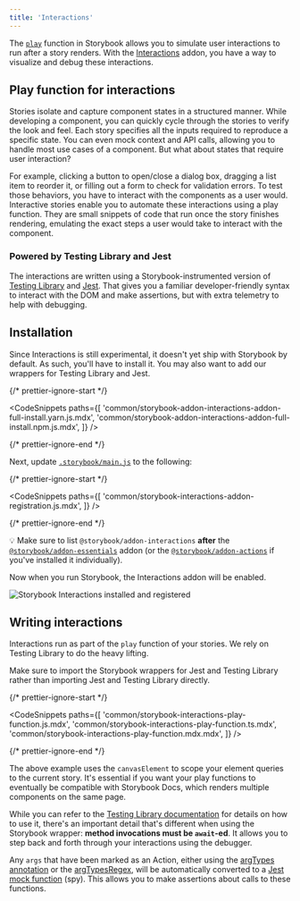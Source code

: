 ```yaml
---
title: 'Interactions'
---
```


The [`play`](../writing-stories/play-function.mdx) function in Storybook allows you to simulate user interactions to run after a story renders. With the [Interactions](https://storybook.js.org/addons/@storybook/addon-interactions/) addon, you have a way to visualize and debug these interactions.

## Play function for interactions

Stories isolate and capture component states in a structured manner. While developing a component, you can quickly cycle through the stories to verify the look and feel. Each story specifies all the inputs required to reproduce a specific state. You can even mock context and API calls, allowing you to handle most use cases of a component. But what about states that require user interaction?

For example, clicking a button to open/close a dialog box, dragging a list item to reorder it, or filling out a form to check for validation errors. To test those behaviors, you have to interact with the components as a user would. Interactive stories enable you to automate these interactions using a play function. They are small snippets of code that run once the story finishes rendering, emulating the exact steps a user would take to interact with the component.

### Powered by Testing Library and Jest

The interactions are written using a Storybook-instrumented version of [Testing Library](https://testing-library.com/) and [Jest](https://jestjs.io/). That gives you a familiar developer-friendly syntax to interact with the DOM and make assertions, but with extra telemetry to help with debugging.

## Installation

Since Interactions is still experimental, it doesn't yet ship with Storybook by default. As such, you'll have to install it. You may also want to add our wrappers for Testing Library and Jest.

{/* prettier-ignore-start */}

<CodeSnippets
  paths={[
    'common/storybook-addon-interactions-addon-full-install.yarn.js.mdx',
    'common/storybook-addon-interactions-addon-full-install.npm.js.mdx',
  ]}
/>

{/* prettier-ignore-end */}

Next, update [`.storybook/main.js`](../configure/overview.mdx#configure-story-rendering) to the following:

{/* prettier-ignore-start */}

<CodeSnippets
  paths={[
    'common/storybook-interactions-addon-registration.js.mdx',
  ]}
/>

{/* prettier-ignore-end */}

<div class="aside">

💡 Make sure to list `@storybook/addon-interactions` **after** the [`@storybook/addon-essentials`](./introduction.mdx) addon (or the [`@storybook/addon-actions`](./actions.mdx) if you've installed it individually).

</div>


Now when you run Storybook, the Interactions addon will be enabled.

![Storybook Interactions installed and registered](./addon-interactions-installed-registered.png)

## Writing interactions

Interactions run as part of the `play` function of your stories. We rely on Testing Library to do the heavy lifting.

Make sure to import the Storybook wrappers for Jest and Testing Library rather than importing Jest and Testing Library directly.

{/* prettier-ignore-start */}

<CodeSnippets
  paths={[
    'common/storybook-interactions-play-function.js.mdx',
    'common/storybook-interactions-play-function.ts.mdx',
    'common/storybook-interactions-play-function.mdx.mdx',
  ]}
/>

{/* prettier-ignore-end */}

The above example uses the `canvasElement` to scope your element queries to the current story. It's essential if you want your play functions to eventually be compatible with Storybook Docs, which renders multiple components on the same page.

While you can refer to the [Testing Library documentation](https://testing-library.com/docs/) for details on how to use it, there's an important detail that's different when using the Storybook wrapper: **method invocations must be `await`-ed**. It allows you to step back and forth through your interactions using the debugger.

Any `args` that have been marked as an Action, either using the [argTypes annotation](./actions.mdx#action-argtype-annotation) or the [argTypesRegex](./actions.mdx#automatically-matching-args), will be automatically converted to a [Jest mock function](https://jestjs.io/docs/mock-function-api) (spy). This allows you to make assertions about calls to these functions.
